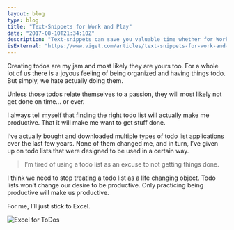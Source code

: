 ```yaml
---
layout: blog
type: blog
title: "Text-Snippets for Work and Play"
date: "2017-08-10T21:34:10Z"
description: "Text-snippets can save you valuable time whether for Work or Play."
isExternal: "https://www.viget.com/articles/text-snippets-for-work-and-play"
---
```


Creating todos are my jam and most likely they are yours too. For a whole lot of us there is a joyous feeling of being organized and having things todo. But simply, we hate actually doing them.

Unless those todos relate themselves to a passion, they will most likely not get done on time… or ever.

I always tell myself that finding the right todo list will actually make me productive. That it will make me want to get stuff done.

I’ve actually bought and downloaded multiple types of todo list applications over the last few years. None of them changed me, and in turn, I’ve given up on todo lists that were designed to be used in a certain way.

> I’m tired of using a todo list as an excuse to not getting things done.

I think we need to stop treating a todo list as a life changing object. Todo lists won’t change our desire to be productive. Only practicing being productive will make us productive.

For me, I’ll just stick to Excel.

![Excel for ToDos](./todoPost.png)
